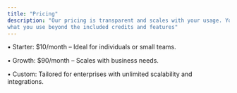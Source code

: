 ```yaml
---
title: "Pricing"
description: "Our pricing is transparent and scales with your usage. You only pay for 
what you use beyond the included credits and features"
---
```


• Starter: \$10/month – Ideal for individuals or small teams.

• Growth: \$90/month – Scales with business needs.

• Custom: Tailored for enterprises with unlimited scalability and integrations.